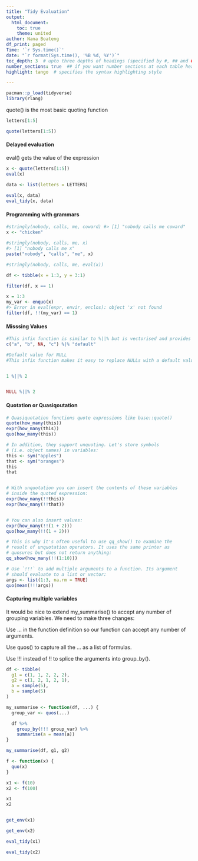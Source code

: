 ```yaml
---
title: "Tidy Evaluation"
output:
  html_document:
    toc: true
    theme: united
author: Nana Boateng
df_print: paged
Time: '`r Sys.time()`'
date: "`r format(Sys.time(), '%B %d, %Y')`"
toc_depth: 3  # upto three depths of headings (specified by #, ## and ###)
number_sections: true  ## if you want number sections at each table header
highlight: tango  # specifies the syntax highlighting style

---
```





```r

pacman::p_load(tidyverse)
library(rlang)

```


quote() is the most basic quoting function

```r

letters[1:5]

quote(letters[1:5])


```

#### Delayed evaluation
eval() gets the value of the expression

```r

x <- quote(letters[1:5]) 
eval(x)

data <- list(letters = LETTERS) 
 
eval(x, data)
eval_tidy(x, data)

```

#### Programming with grammars

```r
#stringly(nobody, calls, me, coward) #> [1] "nobody calls me coward"
x <- "chicken" 

#stringly(nobody, calls, me, x)
#> [1] "nobody calls me x"
paste("nobody", "calls", "me", x)

#stringly(nobody, calls, me, eval(x))

```


```r

df <- tibble(x = 1:3, y = 3:1)

filter(df, x == 1)

x = 1:3
my_var <- enquo(x)
#> Error in eval(expr, envir, enclos): object 'x' not found
filter(df, !!(my_var) == 1)


```
#### Misssing Values

```r

#This infix function is similar to %||% but is vectorised and provides a default value for missing elements. It is faster than using base::ifelse() and does not perform type conversions.
c("a", "b", NA, "c") %|% "default"

#Default value for NULL
#This infix function makes it easy to replace NULLs with a default value. It's inspired by the way that Ruby's or operation (||) works.


1 %||% 2


NULL %||% 2

```


#### Quotation or Quasiqoutation

```r
# Quasiquotation functions quote expressions like base::quote()
quote(how_many(this))
expr(how_many(this))
quo(how_many(this))

# In addition, they support unquoting. Let's store symbols
# (i.e. object names) in variables:
this <- sym("apples")
that <- sym("oranges")
this
that


# With unquotation you can insert the contents of these variables
# inside the quoted expression:
expr(how_many(!!this))
expr(how_many(!!that))


# You can also insert values:
expr(how_many(!!(1 + 2)))
quo(how_many(!!(1 + 2)))

# This is why it's often useful to use qq_show() to examine the
# result of unquotation operators. It uses the same printer as
# quosures but does not return anything:
qq_show(how_many(!!(1:10)))

```

```r
# Use `!!!` to add multiple arguments to a function. Its argument
# should evaluate to a list or vector:
args <- list(1:3, na.rm = TRUE)
quo(mean(!!!args))

```



#### Capturing multiple variables
It would be nice to extend my_summarise() to accept any number of grouping variables. We need to make three changes:

Use ... in the function definition so our function can accept any number of arguments.

Use quos() to capture all the ... as a list of formulas.

Use !!! instead of !! to splice the arguments into group_by().

```r
df <- tibble(
  g1 = c(1, 1, 2, 2, 2),
  g2 = c(1, 2, 1, 2, 1),
  a = sample(5),
  b = sample(5)
)

my_summarise <- function(df, ...) {
  group_var <- quos(...)

  df %>%
    group_by(!!! group_var) %>%
    summarise(a = mean(a))
}

my_summarise(df, g1, g2)

```

```r
f <- function(x) {
  quo(x)
}

x1 <- f(10)
x2 <- f(100)

x1
x2


get_env(x1)

get_env(x2)

eval_tidy(x1)

eval_tidy(x2)

```

```r

```

